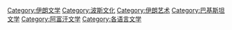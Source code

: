 {{catmore}}
{{Commonscat|Persian literature}}

[[Category:伊朗文学|Category:伊朗文学]]
[[Category:波斯文化|Category:波斯文化]]
[[Category:伊朗艺术|Category:伊朗艺术]]
[[Category:巴基斯坦文学|Category:巴基斯坦文学]]
[[Category:阿富汗文学|Category:阿富汗文学]]
[[Category:各语言文学|Category:各语言文学]]